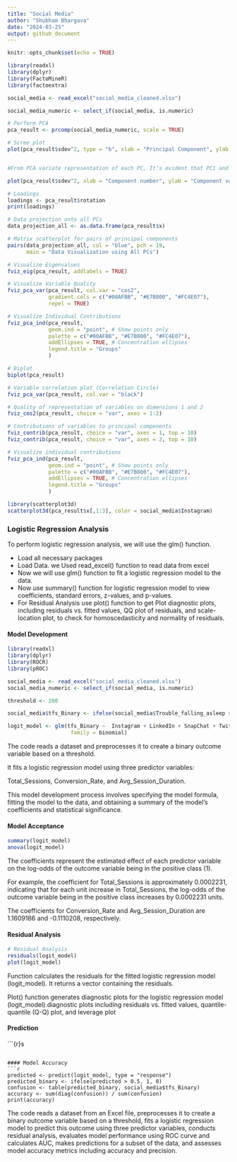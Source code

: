 ---
title: "Social Media"
author: "Shubham Bhargava"
date: "2024-03-25"
output: github_document
---

```{r setup, include=FALSE}
knitr::opts_chunk$set(echo = TRUE)
```

```{r}

library(readxl)
library(dplyr)
library(FactoMineR)
library(factoextra)

social_media <- read_excel("social_media_cleaned.xlsx")

social_media_numeric <- select_if(social_media, is.numeric)

# Perform PCA
pca_result <- prcomp(social_media_numeric, scale = TRUE)

# Scree plot
plot(pca_result$sdev^2, type = "b", xlab = "Principal Component", ylab = "Variance Explained")


#From PCA variate representation of each PC, It’s evident that PC1 and PC2 add arround 50% of the to total variance

plot(pca_result$sdev^2, xlab = "Component number", ylab = "Component variance", type = "l", main = "Scree diagram")

# Loadings
loadings <- pca_result$rotation
print(loadings)

# Data projection onto all PCs
data_projection_all <- as.data.frame(pca_result$x)

# Matrix scatterplot for pairs of principal components
pairs(data_projection_all, col = "blue", pch = 19,
      main = "Data Visualization using All PCs")

# Visualize Eigenvalues
fviz_eig(pca_result, addlabels = TRUE)

# Visualize Variable Quality
fviz_pca_var(pca_result, col.var = "cos2",
             gradient.cols = c("#00AFBB", "#E7B800", "#FC4E07"), 
             repel = TRUE)

# Visualize Individual Contributions
fviz_pca_ind(pca_result,
             geom.ind = "point", # Show points only
             palette = c("#00AFBB", "#E7B800", "#FC4E07"),
             addEllipses = TRUE, # Concentration ellipses
             legend.title = "Groups"
             )

# Biplot
biplot(pca_result)

# Variable correlation plot (Correlation Circle)
fviz_pca_var(pca_result, col.var = "black")

# Quality of representation of variables on dimensions 1 and 2
fviz_cos2(pca_result, choice = "var", axes = 1:2)

# Contributions of variables to principal components
fviz_contrib(pca_result, choice = "var", axes = 1, top = 10)
fviz_contrib(pca_result, choice = "var", axes = 2, top = 10)

# Visualize individual contributions
fviz_pca_ind(pca_result,
             geom.ind = "point", # Show points only
             palette = c("#00AFBB", "#E7B800", "#FC4E07"),
             addEllipses = TRUE, # Concentration ellipses
             legend.title = "Groups"
             )

library(scatterplot3d)
scatterplot3d(pca_result$x[,1:3], color = social_media$Instagram)


```



### Logistic Regression Analysis
<p>To perform logistic regression analysis, we will use the glm() function.</p>

* Load all necessary packages 
* Load Data. we Used read_excel() function to read data from excel
* Now we will use glm() function to fit a logistic regression model to the data.
* Now use summary() function for logistic regression model to view coefficients, standard errors, z-values, and p-values.
* For Residual Analysis use plot() function to get Plot diagnostic plots, including residuals vs. fitted values, QQ plot of residuals, and scale-location plot, to check for homoscedasticity and normality of residuals.

#### Model Development
```{r}
library(readxl)
library(dplyr)
library(ROCR)
library(pROC)

social_media <- read_excel("social_media_cleaned.xlsx")
social_media_numeric <- select_if(social_media, is.numeric)
```

```{r}
threshold <- 200

social_media$tfs_Binary <- ifelse(social_media$Trouble_falling_asleep > threshold, 1, 0)

logit_model <- glm(tfs_Binary ~  Instagram + LinkedIn + SnapChat + Twitter + youtube + OTT + `Whatsapp/Wechat`, data = social_media, 
                    family = binomial)

```

<p>The code reads a dataset and preprocesses it to create a binary outcome variable based on a threshold.</p>
<p>It fits a logistic regression model using three predictor variables: <p>Total_Sessions, Conversion_Rate, and Avg_Session_Duration.</p>
This model development process involves specifying the model formula, fitting the model to the data, and obtaining a summary of the model's coefficients and statistical significance.</p>

#### Model Acceptance
```{r}
summary(logit_model)
anova(logit_model)
```

<p>The coefficients represent the estimated effect of each predictor variable on the log-odds of the outcome variable being in the positive class (1).</p>

<p>For example, the coefficient for Total_Sessions is approximately 0.0002231, indicating that for each unit increase in Total_Sessions, the log-odds of the outcome variable being in the positive class increases by 0.0002231 units.</p>

<p>The coefficients for Conversion_Rate and Avg_Session_Duration are 1.1609186 and -0.1110208, respectively.</p>

#### Residual Analysis
```{r}
# Residual Analysis
residuals(logit_model)
plot(logit_model)
```
<p>Function calculates the residuals for the fitted logistic regression model (logit_model). It returns a vector containing the residuals.</p>
<p>Plot() function generates diagnostic plots for the logistic regression model (logit_model).diagnostic plots including residuals vs. fitted values, quantile-quantile (Q-Q) plot, and leverage plot  </p>

#### Prediction
```{r}s

```

#### Model Accuracy
```{r}
predicted <- predict(logit_model, type = "response")
predicted_binary <- ifelse(predicted > 0.5, 1, 0)
confusion <- table(predicted_binary, social_media$tfs_Binary)
accuracy <- sum(diag(confusion)) / sum(confusion)
print(accuracy)
```
<p>The code reads a dataset from an Excel file, preprocesses it to create a binary outcome variable based on a threshold, fits a logistic regression model to predict this outcome using three predictor variables, conducts residual analysis, evaluates model performance using ROC curve and calculates AUC, makes predictions for a subset of the data, and assesses model accuracy metrics including accuracy and precision.</p>



